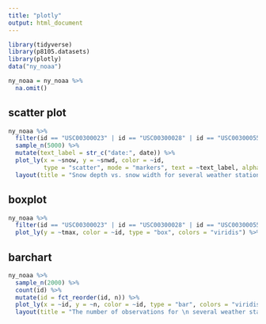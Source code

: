 ```yaml
---
title: "plotly"
output: html_document
---
```


```r
library(tidyverse)
library(p8105.datasets)
library(plotly)
data("ny_noaa")

ny_noaa = ny_noaa %>%
  na.omit()
```

## scatter plot

```r
ny_noaa %>%
  filter(id == "USC00300023" | id == "USC00300028" | id == "USC00300055" | id == "USC00300063" | id == "USC00300085") %>%
  sample_n(5000) %>%
  mutate(text_label = str_c("date:", date)) %>% 
  plot_ly(x = ~snow, y = ~snwd, color = ~id, 
          type = "scatter", mode = "markers", text = ~text_label, alpha = 0.5) %>%
  layout(title = "Snow depth vs. snow width for several weather stations")

```

## boxplot

```r
ny_noaa %>% 
  filter(id == "USC00300023" | id == "USC00300028" | id == "USC00300055" | id == "USC00300063" | id == "USC00300085") %>%
  plot_ly(y = ~tmax, color = ~id, type = "box", colors = "viridis") %>% layout(title = "The boxplot of max temperature for \n several weather stations")

```

## barchart

```r
ny_noaa %>%
  sample_n(2000) %>%
  count(id) %>%
  mutate(id = fct_reorder(id, n)) %>% 
  plot_ly(x = ~id, y = ~n, color = ~id, type = "bar", colors = "viridis") %>%
  layout(title = "The number of observations for \n several weather stations")
  
```











